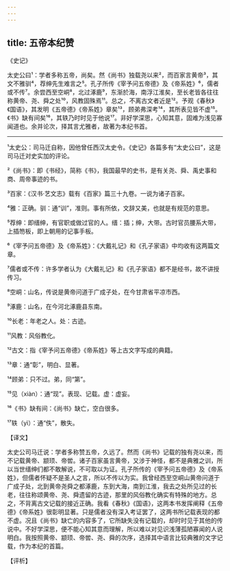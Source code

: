 ```yaml
---
---
---
```

title: 五帝本纪赞
---




《史记》

太史公曰¹：学者多称五帝，尚矣。然《尚书》独载尧以来²，而百家言黄帝³，其文不雅驯⁴，荐绅先生难言之⁵。孔子所传《宰予问五帝德》及《帝系姓》⁶，儒者或不传⁷。余尝西至空峒⁸，北过涿鹿⁹，东渐於海，南浮江淮矣，至长老皆各往往称黄帝、尧、舜之处¹⁰，风教固殊焉¹¹。总之，不离古文者近是¹²。予观《春秋》《国语》，其发明《五帝德》《帝系姓》章矣¹³，顾弟弗深考¹⁴，其所表见皆不虚¹⁵。《书》缺有间矣¹⁶，其轶乃时时见于他说¹⁷。非好学深思，心知其意，固难为浅见寡闻道也。余并论次，择其言尤雅者，故著为本纪书首。



***



¹太史公：司马迁自称，因他曾任西汉太史令。《史记》各篇多有“太史公曰”，这是司马迁对史实加的评论。

²《尚书》：即《书经》，简称《书》，我国最早的史书，是有关尧、舜、禹史事和商、周帝事迹的书。

³百家：《汉书·艺文志》载有《百家》篇三十九卷。一说为诸子百家。

⁴雅：正确。驯：通“训”，准则。事有所依，文辞又美，也就是有规范的意思。

⁵荐绅：即缙绅，有官职或做过官的人。缙：插；绅，大带。古时官员腰系大带，上插笏板，即上朝用的记事手板。

⁶《宰予问五帝德》及《帝系姓》：《大戴礼记》和《孔子家语》中均收有这两篇文章。

⁷儒者或不传：许多学者认为《大戴礼记》和《孔子家语》都不是经书，故不讲授传习。

⁸空峒：山名，传说是黄帝问道于广成子处，在今甘肃省平凉市西。

⁹涿鹿：山名，在今河北涿鹿县东南。

¹⁰长老：年老之人。处：古迹。

¹¹风教：风俗教化。

¹²古文：指《宰予问五帝德》《帝系姓》等上古文字写成的典籍。

¹³章：通“彰”，明白、显著。

¹⁴顾弟：只不过。弟，同“第”。

¹⁵见（xiàn）：通“现”。表现、记载。虚：虚妄。

¹⁶《书》缺有间：《尚书》缺亡，空白很多。

¹⁷轶（yì）：通“佚”，散失。

【译文】

太史公司马迁说：学者多称赞五帝，久远了。然而《尚书》记载的独有尧以来，而不记载黄帝、颛顼、帝喾。诸子百家虽言黄帝，又涉于神怪，都不是典雅之训，所以当世缙绅们都不敢解说，不可取以为证。孔子所传的《宰予问五帝德》及《帝系姓》，但儒者怀疑不是圣人之言，所以不传以为实。我曾经西至空峒山黄帝问道于广成子处，北到黄帝尧舜之都涿鹿，东到大海，南到江淮，我去之处所见过的长老，往往称颂黄帝、尧、舜遗留的古迹，那里的风俗教化确实有特殊的地方。总之，不背离古文记载的接近正确。我看《春秋》《国语》，这两本书发挥阐释《五帝德》《帝系姓》很彰明显著。只是儒者没有深入考证罢了，这两书所记载表现的都不虚。况且《尚书》缺亡的内容多了，它所缺失没有记载的，却时时见于其他的传说中。不好学深思，便不能心知其意而理解，所以难以对见识浅薄孤陋寡闻的人说明白。我按照黄帝、颛顼、帝喾、尧、舜的次序，选择其中语言比较典雅的文字记载，作为本纪的首篇。

【评析】